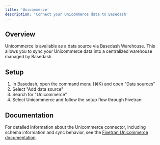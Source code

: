 ```yaml
---
title: 'Unicommerce'
description: 'Connect your Unicommerce data to Basedash'
---
```


## Overview

Unicommerce is available as a data source via Basedash Warehouse. This allows you to sync your Unicommerce data into a centralized warehouse managed by Basedash.

## Setup

1. In Basedash, open the command menu (⌘K) and open "Data sources"
2. Select "Add data source"
3. Search for "Unicommerce"
4. Select Unicommerce and follow the setup flow through Fivetran

## Documentation

For detailed information about the Unicommerce connector, including schema information and sync behavior, see the [Fivetran Unicommerce documentation](https://fivetran.com/docs/connectors/applications/unicommerce).
